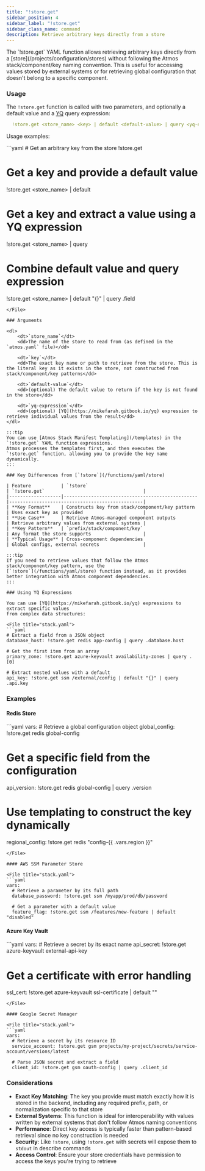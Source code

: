 ```yaml
---
title: "!store.get"
sidebar_position: 4
sidebar_label: "!store.get"
sidebar_class_name: command
description: Retrieve arbitrary keys directly from a store
---
```



<Intro>
    The `!store.get` YAML function allows retrieving arbitrary keys directly from a [store](/projects/configuration/stores)
    without following the Atmos stack/component/key naming convention. This is useful for accessing values stored by external systems
    or for retrieving global configuration that doesn't belong to a specific component.
</Intro>

### Usage

The `!store.get` function is called with two parameters, and optionally a default value and
a [YQ](https://mikefarah.gitbook.io/yq) query expression:

```yaml
  !store.get <store_name> <key> | default <default-value> | query <yq-expression>
```

Usage examples:

<File title="stack.yaml">
```yaml
  # Get an arbitrary key from the store
  !store.get <store_name> <key>

  # Get a key and provide a default value
  !store.get <store_name> <key> | default <default-value>

  # Get a key and extract a value using a YQ expression
  !store.get <store_name> <key> | query <yq-expression>

  # Combine default value and query expression
  !store.get <store_name> <key> | default "{}" | query .field
```
</File>

### Arguments

<dl>
    <dt>`store_name`</dt>
    <dd>The name of the store to read from (as defined in the `atmos.yaml` file)</dd>

    <dt>`key`</dt>
    <dd>The exact key name or path to retrieve from the store. This is the literal key as it exists in the store, not constructed from stack/component/key patterns</dd>

    <dt>`default-value`</dt>
    <dd>(optional) The default value to return if the key is not found in the store</dd>

    <dt>`yq-expression`</dt>
    <dd>(optional) [YQ](https://mikefarah.gitbook.io/yq) expression to retrieve individual values from the result</dd>
</dl>

:::tip
You can use [Atmos Stack Manifest Templating](/templates) in the `!store.get` YAML function expressions.
Atmos processes the templates first, and then executes the `!store.get` function, allowing you to provide the key name
dynamically.
:::

### Key Differences from [`!store`](/functions/yaml/store)

| Feature           | `!store`                                        | `!store.get`                                    |
|-------------------|-------------------------------------------------|-------------------------------------------------|
| **Key Format**    | Constructs key from stack/component/key pattern | Uses exact key as provided                      |
| **Use Case**      | Retrieve Atmos-managed component outputs        | Retrieve arbitrary values from external systems |
| **Key Pattern**   | `prefix/stack/component/key`                    | Any format the store supports                   |
| **Typical Usage** | Cross-component dependencies                    | Global configs, external secrets                |

:::tip
If you need to retrieve values that follow the Atmos stack/component/key pattern, use the
[`!store`](/functions/yaml/store) function instead, as it provides better integration with Atmos component dependencies.
:::

### Using YQ Expressions

You can use [YQ](https://mikefarah.gitbook.io/yq) expressions to extract specific values
from complex data structures:

<File title="stack.yaml">
```yaml
# Extract a field from a JSON object
database_host: !store.get redis app-config | query .database.host

# Get the first item from an array
primary_zone: !store.get azure-keyvault availability-zones | query .[0]

# Extract nested values with a default
api_key: !store.get ssm /external/config | default "{}" | query .api.key
```
</File>

### Examples

#### Redis Store

<File title="stack.yaml">
```yaml
vars:
  # Retrieve a global configuration object
  global_config: !store.get redis global-config

  # Get a specific field from the configuration
  api_version: !store.get redis global-config | query .version

  # Use templating to construct the key dynamically
  regional_config: !store.get redis "config-{{ .vars.region }}"
```
</File>

#### AWS SSM Parameter Store

<File title="stack.yaml">
```yaml
vars:
  # Retrieve a parameter by its full path
  database_password: !store.get ssm /myapp/prod/db/password

  # Get a parameter with a default value
  feature_flag: !store.get ssm /features/new-feature | default "disabled"
```
</File>

#### Azure Key Vault

<File title="stack.yaml">
```yaml
vars:
  # Retrieve a secret by its exact name
  api_secret: !store.get azure-keyvault external-api-key

  # Get a certificate with error handling
  ssl_cert: !store.get azure-keyvault ssl-certificate | default ""
```
</File>

#### Google Secret Manager

<File title="stack.yaml">
```yaml
vars:
  # Retrieve a secret by its resource ID
  service_account: !store.get gsm projects/my-project/secrets/service-account/versions/latest

  # Parse JSON secret and extract a field
  client_id: !store.get gsm oauth-config | query .client_id
```
</File>

### Considerations

- **Exact Key Matching**: The key you provide must match exactly how it is stored in the backend, including any required
prefix, path, or normalization specific to that store
- **External Systems**: This function is ideal for interoperability with values written by external systems that don't
follow Atmos naming conventions
- **Performance**: Direct key access is typically faster than pattern-based retrieval since no key construction is needed
- **Security**: Like `!store`, using `!store.get` with secrets will expose them to `stdout` in describe commands
- **Access Control**: Ensure your store credentials have permission to access the keys you're trying to retrieve
